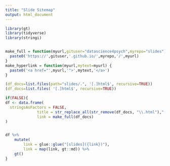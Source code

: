 ```yaml
---
title: "Slide Sitemap"
output: html_document
---
```



```r
library(gt)
library(tidyverse)
library(stringi)


make_full = function(myurl,gituser="datascience4psych",myrepo="slides") {
  paste0('https://',gituser,'.github.io/',myrepo,'/',myurl)
}
make_hyperlink = function(myurl,mytext=myurl) {
  paste0('<a href="',myurl,'">',mytext,'</a>')
}
```
```r
(df_docs=list.files(path="slides/.", '[.]html$', recursive=TRUE))
(df_docs=list.files( '[.]html$', recursive=TRUE))

if(FALSE){
df <- data.frame(
  stringsAsFactors = FALSE,
              title = str_replace_all(str_remove(df_docs, "\\.html"),"[_-]"," "),
              link = make_full(df_docs)
)


df %>%
    mutate(
        link = glue::glue("[slides]({link})"),
        link = map(link, gt::md)) %>%
    gt()
}
```
